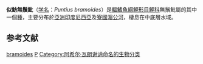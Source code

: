 {{Speciesbox 
| genus = Puntius
| species = bramoides
| authority = [[Achille_Valenciennes|Valenciennes]], 1842
| image = Puntius bramoides Bleeker.jpg
| status = NE
| status_system = IUCN3.1
| synonyms = *''Barbus bramoides, Valenciennes, 1842''
}}
'''似魴無鬚魮'''（[[学名|学名]]：''Puntius bramoides''）是[[輻鰭魚綱|輻鰭魚綱]][[鯉形目|鯉形目]][[鯉科|鯉科]]無鬚魮屬的其中一個[[種|種]]，主要分布於[[亞洲|亞洲]][[印度尼西亞|印度尼西亞]]及[[寮國|寮國]][[湄公河|湄公河]]，棲息在中底層水域。

==参考文献==
{{Reflist}}
{{Taxonbar}}

[[Category:無鬚魮屬|bramoides]]
[[Category:1842年描述的魚類|P]]
[[Category:阿希尔·瓦朗谢讷命名的生物分类|Category:阿希尔·瓦朗谢讷命名的生物分类]]